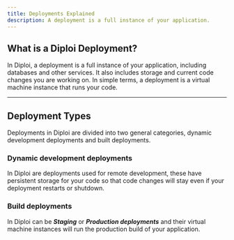 ```yaml
---
title: Deployments Explained
description: A deployment is a full instance of your application.
---
```


## What is a Diploi Deployment?

In Diploi, a deployment is a full instance of your application, including databases and
other services. It also includes storage and current code changes you are working on. In simple terms, a deployment is a virtual machine instance that runs your code.

***

## Deployment Types

Deployments in Diploi are divided into two general categories, dynamic development deployments and built deployments.

### Dynamic development deployments

In Diploi are deployments used for remote development, these have persistent storage for your code so that code changes will stay even if your deployment restarts or shutdown.

### Build deployments

In Diploi can be _**Staging**_ or _**Production deployments**_  and their virtual machine instances will run the production build of your application.
